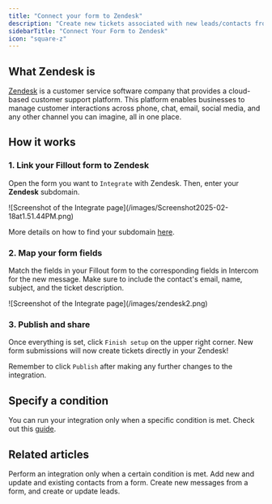 ```yaml
---
title: "Connect your form to Zendesk"
description: "Create new tickets associated with new leads/contacts from a Fillout form, directly in Zendesk."
sidebarTitle: "Connect Your Form to Zendesk"
icon: "square-z"
---
```


## What Zendesk is

[Zendesk](https://www.zendesk.com/) is a customer service software company that provides a cloud-based customer support platform. This platform enables businesses to manage customer interactions across phone, chat, email, social media, and any other channel you can imagine, all in one place.

## How it works

### **1. Link your Fillout form to Zendesk**

Open the form you want to `Integrate` with Zendesk. Then, enter your **Zendesk** subdomain.

<Frame>
  ![Screenshot of the Integrate page](/images/Screenshot2025-02-18at1.51.44PM.png)
</Frame>

More details on how to find your subdomain [here](https://support.zendesk.com/hc/en-us/articles/4409381383578-Where-can-I-find-my-Zendesk-subdomain-).

### **2. Map your form fields**

Match the fields in your Fillout form to the corresponding fields in Intercom for the new message. Make sure to include the contact's email, name, subject, and the ticket description.

<Frame>
  ![Screenshot of the Integrate page](/images/zendesk2.png)
</Frame>

### **3. Publish and share**

Once everything is set, click `Finish setup` on the upper right corner. New form submissions will now create tickets directly in your Zendesk\!

Remember to click `Publish` after making any further changes to the integration.

## Specify a condition

You can run your integration only when a specific condition is met. Check out this [guide](/help/conditional-integration).

## Related articles

<CardGroup cols={3}>
  <Card title="Conditional integration logic" icon="gear-complex" iconType="regular" color="#FFC738" href="/help/conditional-integration">
    Perform an integration only when a certain condition is met.
  </Card>
  <Card title="Connect your form to ActiveCampaign" icon="greater-than" iconType="regular" color="#FFC738" href="/help/activecampaign">
    Add new and update and existing contacts from a form.
  </Card>
  <Card title="Connect your form to Intercom" icon="intercom" iconType="regular" color="#FFC738" href="/help/intercom">
    Create new messages from a form, and create or update leads.
  </Card>
</CardGroup>